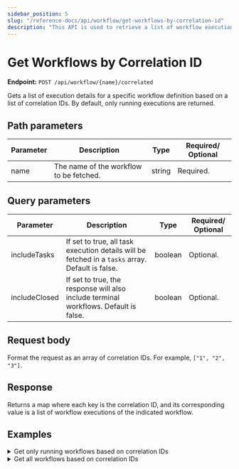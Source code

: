 ```yaml
---
sidebar_position: 5
slug: "/reference-docs/api/workflow/get-workflows-by-correlation-id"
description: "This API is used to retrieve a list of workflow executions based on its correlation IDs."
---
```



# Get Workflows by Correlation ID

**Endpoint:** `POST /api/workflow/{name}/correlated`

Gets a list of execution details for a specific workflow definition based on a list of correlation IDs. By default, only running executions are returned.

## Path parameters

| Parameter | Description                             | Type   | Required/ Optional |
| --------- | --------------------------------------- | ------ | ------------------ |
| name      | The name of the workflow to be fetched. | string | Required.          |

## Query parameters

| Parameter     | Description                                                                                      | Type    | Required/ Optional |
| ------------- | ------------------------------------------------------------------------------------------------ | ------- | ------------------ |
| includeTasks  | If set to true, all task execution details will be fetched in a `tasks` array. Default is false. | boolean | Optional.          |
| includeClosed | If set to true, the response will also include terminal workflows. Default is false.             | boolean | Optional.          |

## Request body

Format the request as an array of correlation IDs. For example, `["1", "2", "3"]`.

## Response

Returns a map where each key is the correlation ID, and its corresponding value is a list of workflow executions of the indicated workflow.

## Examples

<details>
<summary>Get only running workflows based on correlation IDs</summary>

**Request**

```shell
curl -X 'POST' \
  'https://<YOUR_CLUSTER>/api/workflow/someWorkflow/correlated?includeClosed=false&includeTasks=false' \
  -H 'accept: */*' \
  -H 'X-Authorization: <TOKEN>' \
  -H 'Content-Type: application/json' \
  -d '[
  "1", "2"
]'
```

**Response**

```json
{
  "1": [
    {
      "ownerApp": "",
      "createTime": 1737091797157,
      "updateTime": 1737091797157,
      "createdBy": "user@example.com",
      "status": "RUNNING",
      "endTime": 0,
      "workflowId": "169f6da1-d494-11ef-a114-0af1b159704e",
      "tasks": [],
      "input": {},
      "output": {},
      "correlationId": "1",
      "taskToDomain": {},
      "failedReferenceTaskNames": [],
      "workflowDefinition": {
        "createTime": 1737019785656,
        "updateTime": 1737022056827,
        "name": "someWorkflow",
        "description": "test flow",
        "version": 1,
        "tasks": [
          {
            "name": "http",
            "taskReferenceName": "http_ref",
            "inputParameters": {
              "uri": "https://orkes-api-tester.orkesconductor.com/api",
              "method": "GET",
              "accept": "application/json",
              "contentType": "application/json",
              "encode": true
            },
            "type": "HTTP",
            "permissive": false
          },
          {
            "name": "wait",
            "taskReferenceName": "wait_ref",
            "inputParameters": {
              "duration": "7 seconds"
            },
            "type": "WAIT",
            "permissive": false
          }
        ],
        "inputParameters": [],
        "outputParameters": {
          "output": "${http_ref.output}"
        },
        "failureWorkflow": "",
        "schemaVersion": 2,
        "restartable": true,
        "workflowStatusListenerEnabled": false,
        "ownerEmail": "user@example.com",
        "timeoutPolicy": "ALERT_ONLY",
        "timeoutSeconds": 0,
        "variables": {},
        "inputTemplate": {},
        "enforceSchema": true
      },
      "priority": 0,
      "variables": {},
      "lastRetriedTime": 0,
      "failedTaskNames": [],
      "history": [],
      "rateLimited": false,
      "workflowVersion": 1,
      "startTime": 1737091797157,
      "workflowName": "someWorkflow"
    }
  ]
}
```

</details>

<details>
<summary>Get all workflows based on correlation IDs</summary>

**Request**

```shell
curl -X 'POST' \
  'https://<YOUR_CLUSTER>/api/workflow/someWorkflow/correlated?includeClosed=true&includeTasks=false' \
  -H 'accept: */*' \
  -H 'X-Authorization: <TOKEN>' \
  -H 'Content-Type: application/json' \
  -d '[
  "1", "2"
]'
```

**Response**

```json
{
  "1": [
    {
      "ownerApp": "",
      "createTime": 1737091797157,
      "updateTime": 1737091797157,
      "createdBy": "user@example.com",
      "status": "RUNNING",
      "endTime": 0,
      "workflowId": "169f6da1-d494-11ef-a114-0af1b159704e",
      "tasks": [],
      "input": {},
      "output": {},
      "correlationId": "1",
      "taskToDomain": {},
      "failedReferenceTaskNames": [],
      "workflowDefinition": {
        "createTime": 1737019785656,
        "updateTime": 1737022056827,
        "name": "someWorkflow",
        "description": "test flow",
        "version": 1,
        "tasks": [
          {
            "name": "http",
            "taskReferenceName": "http_ref",
            "inputParameters": {
              "uri": "https://orkes-api-tester.orkesconductor.com/api",
              "method": "GET",
              "accept": "application/json",
              "contentType": "application/json",
              "encode": true
            },
            "type": "HTTP",
            "permissive": false
          },
          {
            "name": "wait",
            "taskReferenceName": "wait_ref",
            "inputParameters": {
              "duration": "7 seconds"
            },
            "type": "WAIT",
            "permissive": false
          }
        ],
        "inputParameters": [],
        "outputParameters": {
          "output": "${http_ref.output}"
        },
        "failureWorkflow": "",
        "schemaVersion": 2,
        "restartable": true,
        "workflowStatusListenerEnabled": false,
        "ownerEmail": "user@example.com",
        "timeoutPolicy": "ALERT_ONLY",
        "timeoutSeconds": 0,
        "variables": {},
        "inputTemplate": {},
        "enforceSchema": true
      },
      "priority": 0,
      "variables": {},
      "lastRetriedTime": 0,
      "failedTaskNames": [],
      "history": [],
      "rateLimited": false,
      "workflowVersion": 1,
      "startTime": 1737091797157,
      "workflowName": "someWorkflow"
    },
    {
      "ownerApp": "",
      "createTime": 1737091663648,
      "updateTime": 1737091670856,
      "createdBy": "user@example.com",
      "status": "COMPLETED",
      "endTime": 1737091670855,
      "workflowId": "c70b924d-d493-11ef-a114-0af1b159704e",
      "tasks": [],
      "input": {},
      "output": {
        "output": {
          "response": {
            "headers": {
              "Date": ["Fri, 17 Jan 2025 05:27:43 GMT"],
              "Content-Type": ["application/json"],
              "Content-Length": ["182"],
              "Connection": ["keep-alive"],
              "Strict-Transport-Security": [
                "max-age=15724800; includeSubDomains"
              ]
            },
            "reasonPhrase": "200 OK",
            "body": {
              "randomString": "sjmdxggwvkvcdgkcftih",
              "randomInt": 7870,
              "hostName": "orkes-api-sampler-67dfc8cf58-7ckpj",
              "apiRandomDelay": "0 ms",
              "sleepFor": "0 ms",
              "statusCode": "200",
              "queryParams": {}
            },
            "statusCode": 200
          }
        }
      },
      "correlationId": "1",
      "taskToDomain": {},
      "failedReferenceTaskNames": [],
      "workflowDefinition": {
        "createTime": 1737019785656,
        "updateTime": 1737022056827,
        "name": "someWorkflow",
        "description": "test flow",
        "version": 1,
        "tasks": [
          {
            "name": "http",
            "taskReferenceName": "http_ref",
            "inputParameters": {
              "uri": "https://orkes-api-tester.orkesconductor.com/api",
              "method": "GET",
              "accept": "application/json",
              "contentType": "application/json",
              "encode": true,
              "asyncComplete": false
            },
            "type": "HTTP",
            "permissive": false
          },
          {
            "name": "wait",
            "taskReferenceName": "wait_ref",
            "inputParameters": {
              "duration": "7 seconds"
            },
            "type": "WAIT",
            "permissive": false
          }
        ],
        "inputParameters": [],
        "outputParameters": {
          "output": "${http_ref.output}"
        },
        "failureWorkflow": "",
        "schemaVersion": 2,
        "restartable": true,
        "workflowStatusListenerEnabled": false,
        "ownerEmail": "user@example.com",
        "timeoutPolicy": "ALERT_ONLY",
        "timeoutSeconds": 0,
        "variables": {},
        "inputTemplate": {},
        "enforceSchema": true
      },
      "priority": 0,
      "variables": {},
      "lastRetriedTime": 0,
      "failedTaskNames": [],
      "history": [],
      "idempotencyKey": "",
      "rateLimited": false,
      "startTime": 1737091663648,
      "workflowName": "someWorkflow",
      "workflowVersion": 1
    }
  ],
  "2": [
    {
      "ownerApp": "",
      "createTime": 1737091691517,
      "updateTime": 1737091698635,
      "createdBy": "user@example.com",
      "status": "COMPLETED",
      "endTime": 1737091698632,
      "workflowId": "d7a80b1f-d493-11ef-a114-0af1b159704e",
      "tasks": [],
      "input": {},
      "output": {
        "output": {
          "response": {
            "headers": {
              "Date": ["Fri, 17 Jan 2025 05:28:11 GMT"],
              "Content-Type": ["application/json"],
              "Content-Length": ["182"],
              "Connection": ["keep-alive"],
              "Strict-Transport-Security": [
                "max-age=15724800; includeSubDomains"
              ]
            },
            "reasonPhrase": "200 OK",
            "body": {
              "randomString": "ayjkhmfpazcxthfpfvsr",
              "randomInt": 3510,
              "hostName": "orkes-api-sampler-67dfc8cf58-q2zd8",
              "apiRandomDelay": "0 ms",
              "sleepFor": "0 ms",
              "statusCode": "200",
              "queryParams": {}
            },
            "statusCode": 200
          }
        }
      },
      "correlationId": "2",
      "taskToDomain": {},
      "failedReferenceTaskNames": [],
      "workflowDefinition": {
        "createTime": 1737019785656,
        "updateTime": 1737022056827,
        "name": "someWorkflow",
        "description": "test flow",
        "version": 1,
        "tasks": [
          {
            "name": "http",
            "taskReferenceName": "http_ref",
            "inputParameters": {
              "uri": "https://orkes-api-tester.orkesconductor.com/api",
              "method": "GET",
              "accept": "application/json",
              "contentType": "application/json",
              "encode": true,
              "asyncComplete": false
            },
            "type": "HTTP",
            "permissive": false
          },
          {
            "name": "wait",
            "taskReferenceName": "wait_ref",
            "inputParameters": {
              "duration": "7 seconds"
            },
            "type": "WAIT",
            "permissive": false
          }
        ],
        "inputParameters": [],
        "outputParameters": {
          "output": "${http_ref.output}"
        },
        "failureWorkflow": "",
        "schemaVersion": 2,
        "restartable": true,
        "workflowStatusListenerEnabled": false,
        "ownerEmail": "user@example.com",
        "timeoutPolicy": "ALERT_ONLY",
        "timeoutSeconds": 0,
        "variables": {},
        "inputTemplate": {},
        "enforceSchema": true
      },
      "priority": 0,
      "variables": {},
      "lastRetriedTime": 0,
      "failedTaskNames": [],
      "history": [],
      "rateLimited": false,
      "startTime": 1737091691517,
      "workflowName": "someWorkflow",
      "workflowVersion": 1
    }
  ]
}
```

</details>
